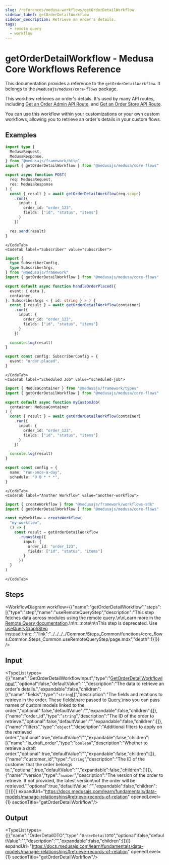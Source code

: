 ```yaml
---
slug: /references/medusa-workflows/getOrderDetailWorkflow
sidebar_label: getOrderDetailWorkflow
sidebar_description: Retrieve an order's details.
tags:
  - remote query
  - workflow
---
```



# getOrderDetailWorkflow - Medusa Core Workflows Reference

This documentation provides a reference to the `getOrderDetailWorkflow`. It belongs to the `@medusajs/medusa/core-flows` package.

This workflow retrieves an order's details. It's used by many API routes, including
[Get an Order Admin API Route](https://docs.medusajs.com/api/admin#orders\_getordersid), and
[Get an Order Store API Route](https://docs.medusajs.com/api/store#orders\_getordersid).

You can use this workflow within your customizations or your own custom workflows, allowing you to retrieve an 
order's details in your custom flows.

<SourceCodeLink link="https://github.com/medusajs/medusa/blob/b9edc066c8486e8ec52e4f505968db1c558bc7b8/packages/core/core-flows/src/order/workflows/get-order-detail.ts#L71" />

## Examples

<CodeTabs group="workflow-exection">
    <CodeTab label="API Route" value="api-route">
    
```ts title="src/api/workflow/route.ts"
import type {
  MedusaRequest,
  MedusaResponse,
} from "@medusajs/framework/http"
import { getOrderDetailWorkflow } from "@medusajs/medusa/core-flows"

export async function POST(
  req: MedusaRequest,
  res: MedusaResponse
) {
  const { result } = await getOrderDetailWorkflow(req.scope)
    .run({
      input: {
        order_id: "order_123",
        fields: ["id", "status", "items"]
      }
    })

  res.send(result)
}
```

    </CodeTab>
    <CodeTab label="Subscriber" value="subscriber">
    
```ts title="src/subscribers/order-placed.ts"
import {
  type SubscriberConfig,
  type SubscriberArgs,
} from "@medusajs/framework"
import { getOrderDetailWorkflow } from "@medusajs/medusa/core-flows"

export default async function handleOrderPlaced({
  event: { data },
  container,
}: SubscriberArgs < { id: string } > ) {
  const { result } = await getOrderDetailWorkflow(container)
    .run({
      input: {
        order_id: "order_123",
        fields: ["id", "status", "items"]
      }
    })

  console.log(result)
}

export const config: SubscriberConfig = {
  event: "order.placed",
}
```

    </CodeTab>
    <CodeTab label="Scheduled Job" value="scheduled-job">
    
```ts title="src/jobs/message-daily.ts"
import { MedusaContainer } from "@medusajs/framework/types"
import { getOrderDetailWorkflow } from "@medusajs/medusa/core-flows"

export default async function myCustomJob(
  container: MedusaContainer
) {
  const { result } = await getOrderDetailWorkflow(container)
    .run({
      input: {
        order_id: "order_123",
        fields: ["id", "status", "items"]
      }
    })

  console.log(result)
}

export const config = {
  name: "run-once-a-day",
  schedule: "0 0 * * *",
}
```

    </CodeTab>
    <CodeTab label="Another Workflow" value="another-workflow">
    
```ts title="src/workflows/my-workflow.ts"
import { createWorkflow } from "@medusajs/framework/workflows-sdk"
import { getOrderDetailWorkflow } from "@medusajs/medusa/core-flows"

const myWorkflow = createWorkflow(
  "my-workflow",
  () => {
    const result = getOrderDetailWorkflow
      .runAsStep({
        input: {
          order_id: "order_123",
          fields: ["id", "status", "items"]
        }
      })
  }
)
```

    </CodeTab>
  </CodeTabs>

## Steps

<WorkflowDiagram workflow={{"name":"getOrderDetailWorkflow","steps":[{"type":"step","name":"useRemoteQueryStep","description":"This step fetches data across modules using the remote query.\n\nLearn more in the [Remote Query documentation](https://docs.medusajs.com/learn/fundamentals/module-links/query).\n\n:::note\n\nThis step is deprecated. Use [useQueryGraphStep](../../../../Common/Steps_Common/functions/core_flows.Common.Steps_Common.useQueryGraphStep/page.mdx) instead.\n\n:::","link":"../../../../Common/Steps_Common/functions/core_flows.Common.Steps_Common.useRemoteQueryStep/page.mdx","depth":1}]}} />

## Input

<TypeList types={[{"name":"GetOrderDetailWorkflowInput","type":"[GetOrderDetailWorkflowInput](../../../../types/core_flows.GetOrderDetailWorkflowInput/page.mdx)","optional":false,"defaultValue":"","description":"The data to retrieve an order's details.","expandable":false,"children":[{"name":"fields","type":"`string`[]","description":"The fields and relations to retrieve in the order. These fields\nare passed to [Query](https://docs.medusajs.com/learn/fundamentals/module-links/query),\nso you can pass names of custom models linked to the order.","optional":false,"defaultValue":"","expandable":false,"children":[]},{"name":"order_id","type":"`string`","description":"The ID of the order to retrieve.","optional":false,"defaultValue":"","expandable":false,"children":[]},{"name":"filters","type":"`object`","description":"Additional filters to apply on the retrieved order.","optional":true,"defaultValue":"","expandable":false,"children":[{"name":"is_draft_order","type":"`boolean`","description":"Whether to retrieve a draft order.","optional":true,"defaultValue":"","expandable":false,"children":[]},{"name":"customer_id","type":"`string`","description":"The ID of the customer that the order belongs to.","optional":true,"defaultValue":"","expandable":false,"children":[]}]},{"name":"version","type":"`number`","description":"The version of the order to retrieve. If not provided, the latest version\nof the order will be retrieved.","optional":true,"defaultValue":"","expandable":false,"children":[]}]}]} expandUrl="https://docs.medusajs.com/learn/fundamentals/data-models/manage-relationships#retrieve-records-of-relation" openedLevel={1} sectionTitle="getOrderDetailWorkflow"/>

## Output

<TypeList types={[{"name":"OrderDetailDTO","type":"`OrderDetailDTO`","optional":false,"defaultValue":"","description":"","expandable":false,"children":[]}]} expandUrl="https://docs.medusajs.com/learn/fundamentals/data-models/manage-relationships#retrieve-records-of-relation" openedLevel={1} sectionTitle="getOrderDetailWorkflow"/>
